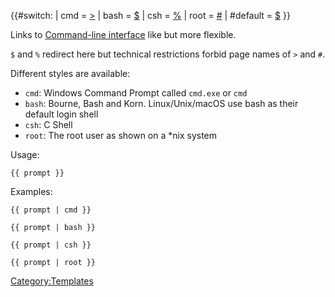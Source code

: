 {{#switch:{{{1}}}
| cmd      = [[Command-line interface|>]]
| bash     = [[Command-line interface|$]]
| csh      = [[Command-line interface|%]]
| root     = [[Command-line interface|#]]
| #default = [[Command-line interface|$]]
}}<noinclude>

Links to [[Command-line interface]] like {{tl|%}} but more flexible.

<code>$</code> and <code>%</code> redirect here but technical restrictions forbid page names of <code>&gt;</code> and <code>#</code>.

Different styles are available:
* <code>cmd</code>: Windows Command Prompt called <code>cmd.exe</code> or <code>cmd</code>
* <code>bash</code>: Bourne, Bash and Korn. Linux/Unix/macOS use bash as their default login shell
* <code>csh</code>: C Shell
* <code>root</code>: The root user as shown on a *nix system

Usage:
 <nowiki>{{ prompt }}</nowiki>
Examples:
 <nowiki>{{ prompt | cmd }}</nowiki>
{{prompt|cmd}}
 <nowiki>{{ prompt | bash }}</nowiki>
{{prompt|bash}}
 <nowiki>{{ prompt | csh }}</nowiki>
{{prompt|csh}}
 <nowiki>{{ prompt | root }}</nowiki>
{{prompt|root}}

[[Category:Templates]]
</noinclude>